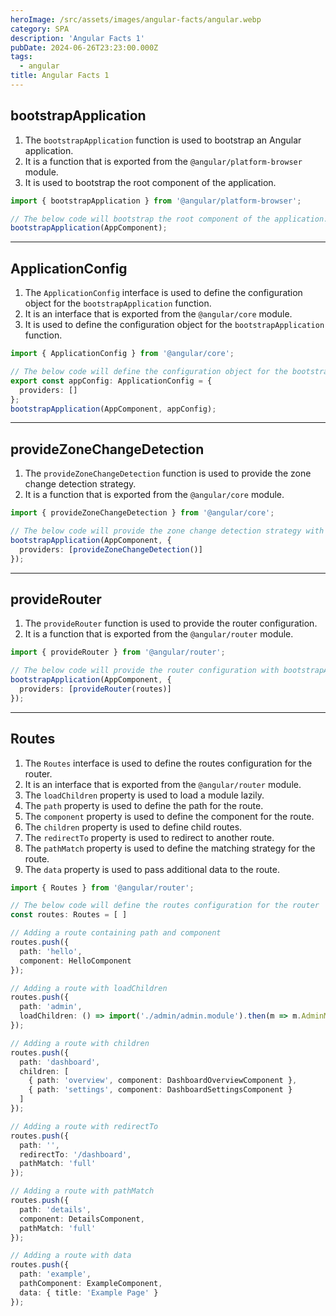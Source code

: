 ```yaml
---
heroImage: /src/assets/images/angular-facts/angular.webp
category: SPA
description: 'Angular Facts 1'
pubDate: 2024-06-26T23:23:00.000Z
tags:
  - angular
title: Angular Facts 1
---
```


## bootstrapApplication

1. The `bootstrapApplication` function is used to bootstrap an Angular application.
2. It is a function that is exported from the `@angular/platform-browser` module.
3. It is used to bootstrap the root component of the application.


```typescript
import { bootstrapApplication } from '@angular/platform-browser';

// The below code will bootstrap the root component of the application.
bootstrapApplication(AppComponent);
```

<hr />

## ApplicationConfig

1. The `ApplicationConfig` interface is used to define the configuration object for the `bootstrapApplication` function.
2. It is an interface that is exported from the `@angular/core` module.
3. It is used to define the configuration object for the `bootstrapApplication` function.

```typescript
import { ApplicationConfig } from '@angular/core';

// The below code will define the configuration object for the bootstrapApplication function.
export const appConfig: ApplicationConfig = {
  providers: []
};
bootstrapApplication(AppComponent, appConfig);
```

<hr />

## provideZoneChangeDetection

1. The `provideZoneChangeDetection` function is used to provide the zone change detection strategy.
2. It is a function that is exported from the `@angular/core` module.

```typescript
import { provideZoneChangeDetection } from '@angular/core';

// The below code will provide the zone change detection strategy with bootstrapApplication
bootstrapApplication(AppComponent, {
  providers: [provideZoneChangeDetection()]
});
```

<hr />

## provideRouter

1. The `provideRouter` function is used to provide the router configuration.
2. It is a function that is exported from the `@angular/router` module.

```typescript
import { provideRouter } from '@angular/router';

// The below code will provide the router configuration with bootstrapApplication
bootstrapApplication(AppComponent, {
  providers: [provideRouter(routes)]
});
```

<hr />

## Routes

1. The `Routes` interface is used to define the routes configuration for the router.
2. It is an interface that is exported from the `@angular/router` module.
3. The `loadChildren` property is used to load a module lazily.
4. The `path` property is used to define the path for the route.
5. The `component` property is used to define the component for the route.
6. The `children` property is used to define child routes.
7. The `redirectTo` property is used to redirect to another route.
8. The `pathMatch` property is used to define the matching strategy for the route.
9. The `data` property is used to pass additional data to the route.


```typescript
import { Routes } from '@angular/router';

// The below code will define the routes configuration for the router
const routes: Routes = [ ]

// Adding a route containing path and component
routes.push({
  path: 'hello',
  component: HelloComponent
});

// Adding a route with loadChildren
routes.push({
  path: 'admin',
  loadChildren: () => import('./admin/admin.module').then(m => m.AdminModule)
});

// Adding a route with children
routes.push({
  path: 'dashboard',
  children: [
    { path: 'overview', component: DashboardOverviewComponent },
    { path: 'settings', component: DashboardSettingsComponent }
  ]
});

// Adding a route with redirectTo
routes.push({
  path: '',
  redirectTo: '/dashboard',
  pathMatch: 'full'
});

// Adding a route with pathMatch
routes.push({
  path: 'details',
  component: DetailsComponent,
  pathMatch: 'full'
});

// Adding a route with data
routes.push({
  path: 'example',
  pathComponent: ExampleComponent,
  data: { title: 'Example Page' }
});
```




